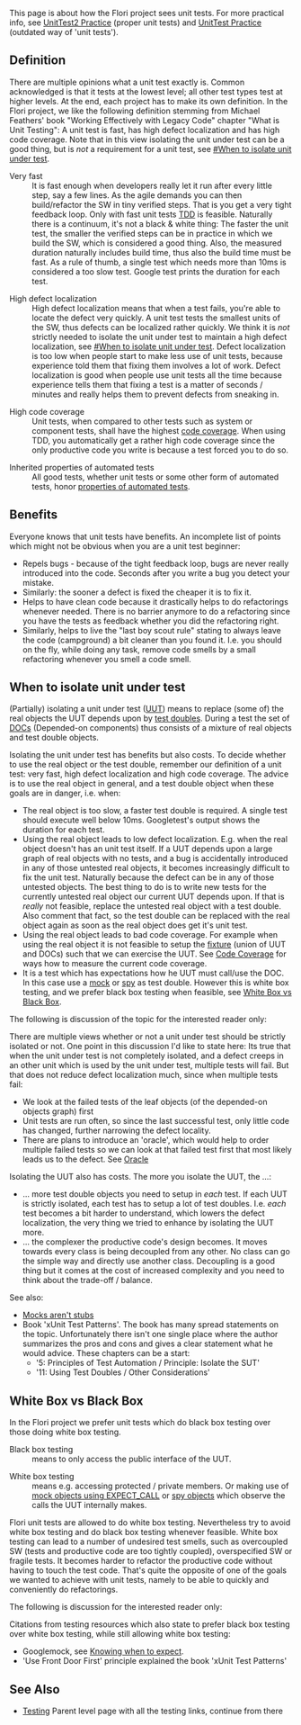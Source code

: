 This page is about how the Flori project sees unit tests. For more practical info, see [[UnitTest2 Practice]] (proper unit tests) and [[UnitTest Practice]] (outdated way of 'unit tests').

== Definition ==
There are multiple opinions what a unit test exactly is. Common acknowledged is that it tests at the lowest level; all other test types test at higher levels. At the end, each project has to make its own definition. In the Flori project, we like the following definition stemming from Michael Feathers' book "Working Effectively with Legacy Code" chapter "What is Unit Testing": A unit test is fast, has high defect localization and has high code coverage. Note that in this view isolating the unit under test can be a good thing, but is ''not'' a requirement for a unit test, see [[#When to isolate unit under test]].

;Very fast 
:It is fast enough when developers really let it run after every little step, say a few lines. As the agile demands you can then build/refactor the SW in tiny verified steps. That is you get a very tight feedback loop. Only with fast unit tests [[TDD]] is feasible. Naturally there is a continuum, it's not a black & white thing: The faster the unit test, the smaller the verified steps can be in practice in which we build the SW, which is considered a good thing. Also, the measured duration naturally includes build time, thus also the build time must be fast. As a rule of thumb, a single test which needs more than 10ms is considered a too slow test. Google test prints the duration for each test.

;High defect localization
:High defect localization means that when a test fails, you're able to locate the defect very quickly. A unit test tests the smallest units of the SW, thus defects can be localized rather quickly. We think it is ''not'' strictly needed to isolate the unit under test to maintain a high defect localization, see [[#When to isolate unit under test]]. Defect localization is too low when people start to make less use of unit tests, because experience told them that fixing them involves a lot of work. Defect localization is good when people use unit tests all the time because experience tells them that fixing a test is a matter of seconds / minutes and really helps them to prevent defects from sneaking in.

;High code coverage
:Unit tests, when compared to other tests such as system or component tests, shall have the highest [[Code Coverage|code coverage]]. When using TDD, you automatically get a rather high code coverage since the only productive code you write is because a test forced you to do so.

;Inherited properties of automated tests
:All good tests, whether unit tests or some other form of automated tests, honor [[Automated Test#Properties|properties of automated tests]].

== Benefits ==

Everyone knows that unit tests have benefits. An incomplete list of points which might not be obvious when you are a unit test beginner:

* Repels bugs - because of the tight feedback loop, bugs are never really introduced into the code. Seconds after you write a bug you detect your mistake. 
* Similarly: the sooner a defect is fixed the cheaper it is to fix it. 
* Helps to have clean code because it drastically helps to do refactorings whenever needed. There is no barrier anymore to do a refactoring since you have the tests as feedback whether you did the refactoring right.
* Similarly, helps to live the "last boy scout rule" stating to always leave the code (campground) a bit cleaner than you found it. I.e. you should on the fly, while doing any task, remove code smells by a small refactoring whenever you smell a code smell. 


== When to isolate unit under test ==
(Partially) isolating a unit under test ([[Automated Test#Terms|UUT]]) means to replace (some of) the real objects the UUT depends upon by [[Automated Test#Test double|test doubles]]. During a test the set of [[Automated Test#Terms|DOC]]s (Depended-on components) thus consists of a mixture of real objects and test double objects.

Isolating the unit under test has benefits but also costs. To decide whether to use the real object or the test double, remember our definition of a unit test: very fast, high defect localization and high code coverage. The advice is to use the real object in general, and a test double object when these goals are in danger, i.e. when:

* The real object is too slow, a faster test double is required. A single test should execute well below 10ms. Googletest's output shows the duration for each test.
* Using the real object leads to low defect localization. E.g. when the real object doesn't has an unit test itself. If a UUT depends upon a large graph of real objects with no tests, and a bug is accidentally introduced in any of those untested real objects, it becomes increasingly difficult to fix the unit test. Naturally because the defect can be in any of those untested objects. The best thing to do is to write new tests for the currently untested real object our current UUT depends upon. If that is ''really'' not feasible, replace the untested real object with a test double. Also comment that fact, so the test double can be replaced with the real object again as soon as the real object does get it's unit test.
* Using the real object leads to bad code coverage. For example when using the real object it is not feasible to setup the [[Automated Test#Terms|fixture]] (union of UUT and DOCs) such that we can exercise the UUT. See [[Code Coverage]] for ways how to measure the current code coverage.
* It is a test which has expectations how he UUT must call/use the DOC. In this case use a [[Automated Test#Test double|mock]] or [[Automated Test#Test double|spy]] as test double. However this is white box testing, and we prefer black box testing when feasible, see [[Unit_Test#White_Box_vs_Black_Box|White Box vs Black Box]].


The following is discussion of the topic for the interested reader only:

There are multiple views whether or not a unit under test should be strictly isolated or not.  One point in this discussion I'd like to state here: Its true that when the unit under test is not completely isolated, and a defect creeps in an other unit which is used by the unit under test, multiple tests will fail. But that does not reduce defect localization much, since when multiple tests fail:
* We look at the failed tests of the leaf objects (of the depended-on objects graph) first
* Unit tests are run often, so since the last successful test, only little code has changed, further narrowing the defect locality.
* There are plans to introduce an 'oracle', which would help to order multiple failed tests so we can look at that failed test first that most likely leads us to the defect. See [[Googletest#Oracle|Oracle]]

Isolating the UUT also has costs. The more you isolate the UUT, the ...:
* ... more test double objects you need to setup in ''each'' test. If each UUT is strictly isolated, each test has to setup a lot of test doubles. I.e. ''each'' test becomes a bit harder to understand, which lowers the defect localization, the very thing we tried to enhance by isolating the UUT more.
* ... the complexer the productive code's design becomes. It moves towards every class is being decoupled from any other. No class can go the simple way and directly use another class. Decoupling is a good thing but it comes at the cost of increased complexity and you need to think about the trade-off / balance.

See also:
* [http://martinfowler.com/articles/mocksArentStubs.html Mocks aren't stubs]
* Book 'xUnit Test Patterns'. The book has many spread statements on the topic. Unfortunately there isn't one single place where the author summarizes the pros and cons and gives a clear statement what he would advice. These chapters can be a start:
** '5: Principles of Test Automation / Principle: Isolate the SUT'
** '11: Using Test Doubles / Other Considerations'

== White Box vs Black Box ==
In the Flori project we prefer unit tests which do black box testing over those doing white box testing.

;Black box testing 
:means to only access the public interface of the UUT. 

;White box testing 
:means e.g. accessing protected / private members. Or making use of [[Automated Test#Test double|mock objects using EXPECT_CALL]] or [[Automated Test#Test double|spy objects]] which observe the calls the UUT internally makes.

Flori unit tests are allowed to do white box testing. Nevertheless try to avoid white box testing and do black box testing whenever feasible. White box testing can lead to a number of undesired test smells, such as overcoupled SW (tests and productive code are too tightly coupled), overspecified SW or fragile tests. It becomes harder to refactor the productive code without having to touch the test code. That's quite the opposite of one of the goals we wanted to achieve with unit tests, namely to be able to quickly and conveniently do refactorings.



The following is discussion for the interested reader only:

Citations from testing resources which also state to prefer black box testing over white box testing, while still allowing white box testing:
* Googlemock, see [http://code.google.com/p/googlemock/wiki/CookBook#Knowing_When_to_Expect Knowing when to expect].
* 'Use Front Door First' principle explained the book 'xUnit Test Patterns'

== See Also ==
* [[Testing]] Parent level page with all the testing links, continue from there

<!--
Local Variables:
mode: mediawiki
End:
-->

